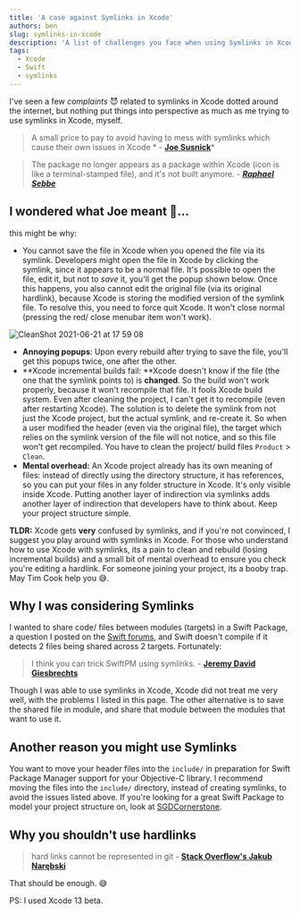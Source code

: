 ```yaml
---
title: 'A case against Symlinks in Xcode'
authors: ben
slug: symlinks-in-xcode
description: 'A list of challenges you face when using Symlinks in Xcode'
tags:
  - Xcode
  - Swift
  - symlinks
---
```


I've seen a few *complaints* 😈 related to symlinks in Xcode dotted around the internet, but nothing put things into perspective as much as me trying to use symlinks in Xcode, myself. 

> A small price to pay to avoid having to mess with symlinks which cause their own issues in Xcode * - [**Joe Susnick**](https://joesusnick.medium.com/swift-package-manager-with-a-mixed-swift-and-objective-c-project-part-2-2-e71dad234e6)*

> The package no longer appears as a package within Xcode (icon is like a terminal-stamped file), and it's not built anymore. - *[**Raphael Sebbe**](https://forums.swift.org/t/symlink-to-spm-package-no-longer-builds-in-xcode-12-5-was-ok-on-12-4-earlier/47939)*

<!--truncate-->

## I wondered what Joe meant 🤔... 

this might be why:
- You cannot save the file in Xcode when you opened the file via its symlink. Developers might open the file in Xcode by clicking the symlink, since it appears to be a normal file. It's possible to open the file, edit it, but not to *save* it, you'll get the popup shown below. Once this happens, you also cannot edit the original file (via its original hardlink), because Xcode is storing the modified version of the symlink file. To resolve this, you need to force quit Xcode. It won't close normal (pressing the red/ close menubar item won't work).

![CleanShot 2021-06-21 at 17 59 08](https://user-images.githubusercontent.com/24711048/122800047-624e9800-d2ba-11eb-96dd-84c94e75c826.png)

- **Annoying popups**: Upon every rebuild after trying to save the file, you'll get this popups twice, one after the other.
- **Xcode incremental builds fail: **Xcode doesn't know if the file (the one that the symlink points to) is **changed**. So the build won't work properly, because it won't recompile that file. It fools Xcode build system. Even after cleaning the project, I can't get it to recompile (even after restarting Xcode). The solution is to delete the symlink from not just the Xcode project, but the actual symlink, and re-create it. So when a user modified the header (even via the original file), the target which relies on the symlink version of the file will not notice, and so this file won't get recompiled. You have to clean the project/ build files `Product` > `Clean`.
- **Mental overhead:** An Xcode project already has its own meaning of files: instead of directly using the directory structure, it has references, so you can put your files in any folder structure in Xcode. It's only visible inside Xcode. Putting another layer of indirection via symlinks adds another layer of indirection that developers have to think about. Keep your project structure simple.

**TLDR:** Xcode gets **very** confused by symlinks, and if you're not convinced, I suggest you play around with symlinks in Xcode. For those who understand how to use Xcode with symlinks, its a pain to clean and rebuild (losing incremental builds) and a small bit of mental overhead to ensure you check you're editing a hardlink. For someone joining your project, its a booby trap. May Tim Cook help you 😅.

## Why I was considering Symlinks

I wanted to share code/ files between modules (targets) in a Swift Package, a question I posted on the [Swift forums](https://forums.swift.org/t/swift-packages-sharing-code-between-libraries-while-exposing-some-apis-from-the-shared-code/49605/2), and Swift doesn't compile if it detects 2 files being shared across 2 targets. Fortunately: 
> I think you can trick SwiftPM using symlinks. - [**Jeremy David Giesbrechts**](https://github.com/SDGGiesbrecht)

Though I was able to use symlinks in Xcode, Xcode did not treat me very well, with the problems I listed in this page. The other alternative is to save the shared file in module, and share that module between the modules that want to use it.

## Another reason you might use Symlinks

You want to move your header files into the `include/` in preparation for Swift Package Manager support for your Objective-C library. I recommend moving the files into the `include/` directory, instead of creating symlinks, to avoid the issues listed above. If you're looking for a great Swift Package to model your project structure on, look at [SGDCornerstone](https://github.com/SDGGiesbrecht/SDGCornerstone).

## Why you shouldn't use hardlinks

> hard links cannot be represented in git - [**Stack Overflow's Jakub Narębski**](https://stackoverflow.com/questions/3729278/git-and-hard-links)

That should be enough. 😅

PS: I used Xcode 13 beta.